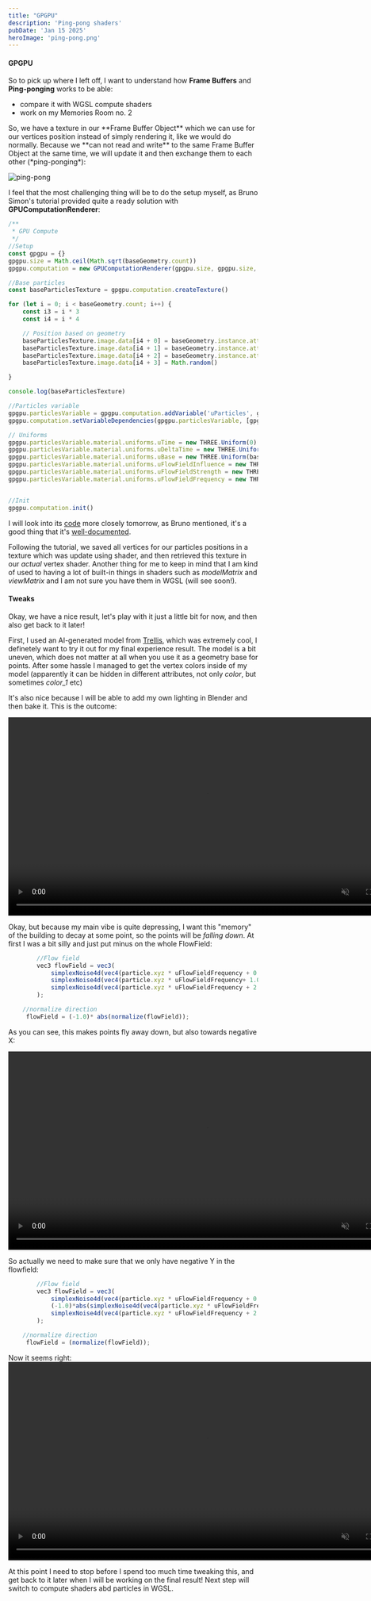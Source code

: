 ```yaml
---
title: "GPGPU"
description: 'Ping-pong shaders'
pubDate: 'Jan 15 2025'
heroImage: 'ping-pong.png'
---
```


#### GPGPU

So to pick up where I left off, I want to understand how **Frame Buffers** and **Ping-ponging** works to be able:
- compare it with WGSL compute shaders
- work on my Memories Room no. 2

<Takeaway>
So, we have a texture in our **Frame Buffer Object** which we can use for our vertices position instead of simply rendering it, like we would do normally.
Because we **can not read and write** to the same Frame Buffer Object at the same time, we will update it and then exchange them to each other (*ping-ponging*):
</Takeaway>

![ping-pong](/shaders-research-blog/images/ping-pong.png)

I feel that the most challenging thing will be to do the setup myself, as Bruno Simon's tutorial provided quite a ready solution with **GPUComputationRenderer**:
```javascript
/**
 * GPU Compute
 */
//Setup
const gpgpu = {}
gpgpu.size = Math.ceil(Math.sqrt(baseGeometry.count))
gpgpu.computation = new GPUComputationRenderer(gpgpu.size, gpgpu.size, renderer) //square: width , height

//Base particles
const baseParticlesTexture = gpgpu.computation.createTexture()

for (let i = 0; i < baseGeometry.count; i++) {
    const i3 = i * 3
    const i4 = i * 4

    // Position based on geometry
    baseParticlesTexture.image.data[i4 + 0] = baseGeometry.instance.attributes.position.array[i3 + 0]
    baseParticlesTexture.image.data[i4 + 1] = baseGeometry.instance.attributes.position.array[i3 + 1]
    baseParticlesTexture.image.data[i4 + 2] = baseGeometry.instance.attributes.position.array[i3 + 2]
    baseParticlesTexture.image.data[i4 + 3] = Math.random()

}

console.log(baseParticlesTexture)

//Particles variable
gpgpu.particlesVariable = gpgpu.computation.addVariable('uParticles', gpgpuParticlesShader, baseParticlesTexture)
gpgpu.computation.setVariableDependencies(gpgpu.particlesVariable, [gpgpu.particlesVariable]) //you can pass more dependencies here

// Uniforms
gpgpu.particlesVariable.material.uniforms.uTime = new THREE.Uniform(0)
gpgpu.particlesVariable.material.uniforms.uDeltaTime = new THREE.Uniform(0)
gpgpu.particlesVariable.material.uniforms.uBase = new THREE.Uniform(baseParticlesTexture)
gpgpu.particlesVariable.material.uniforms.uFlowFieldInfluence = new THREE.Uniform(0.5)
gpgpu.particlesVariable.material.uniforms.uFlowFieldStrength = new THREE.Uniform(2.0)
gpgpu.particlesVariable.material.uniforms.uFlowFieldFrequency = new THREE.Uniform(0.5)


//Init
gpgpu.computation.init()

```
I will look into its [code](https://github.com/mrdoob/three.js/blob/8286a475fd8ee00ef07d1049db9bb1965960057b/examples/jsm/misc/GPUComputationRenderer.js) more closely tomorrow, as Bruno mentioned, it's a good thing that it's [well-documented](https://github.com/mrdoob/three.js/blob/8286a475fd8ee00ef07d1049db9bb1965960057b/examples/jsm/misc/GPUComputationRenderer.js).

Following the tutorial, we saved all vertices for our particles positions in a texture which was update using shader, and then retrieved this texture in our *actual* vertex shader.
Another thing for me to keep in mind that I am kind of used to having a lot of built-in things in shaders such as *modelMatrix* and *viewMatrix* and I am not sure you have them in WGSL (will see soon!).

#### Tweaks

Okay, we have a nice result, let's play with it just a little bit for now, and then also get back to it later!

First, I used an AI-generated model from [Trellis](https://trellis3d.github.io/), which was extremely cool, I definetely want to try it out for my final experience result. 
The model is a bit uneven, which does not matter at all when you use it as a geometry base for points.
After some hassle I managed to get the vertex colors inside of my model (apparently it can be hidden in different attributes, not only *color*, but sometimes *color_1* etc)

It's also nice because I will be able to add my own lighting in Blender and then bake it.
This is the outcome:

<video controls muted autopolay loop width="800" src="/shaders-research-blog/images/particles-flowfield-overview.mp4"></video>

Okay, but because my main vibe is quite depressing, I want this "memory" of the building to decay at some point, so the points will be *falling down*.
At first I was a bit silly and just put minus on the whole FlowField:

```javascript
        //Flow field
        vec3 flowField = vec3(
            simplexNoise4d(vec4(particle.xyz * uFlowFieldFrequency + 0.0, time)),
            simplexNoise4d(vec4(particle.xyz * uFlowFieldFrequency+ 1.0, time)),
            simplexNoise4d(vec4(particle.xyz * uFlowFieldFrequency + 2.0, time))
        );

    //normalize direction
     flowField = (-1.0)* abs(normalize(flowField));

```
As you can see, this makes points fly away down, but also towards negative X:

<video controls muted autopolay loop width="800" src="/shaders-research-blog/images/disintegration-wrong.mp4"></video>

So actually we need to make sure that we only have negative Y in the flowfield:
```javascript
        //Flow field
        vec3 flowField = vec3(
            simplexNoise4d(vec4(particle.xyz * uFlowFieldFrequency + 0.0, time)),
            (-1.0)*abs(simplexNoise4d(vec4(particle.xyz * uFlowFieldFrequency+ 1.0, time))),
            simplexNoise4d(vec4(particle.xyz * uFlowFieldFrequency + 2.0, time))
        );

    //normalize direction
     flowField = (normalize(flowField));
```

Now it seems right:
<video controls muted autopolay loop width="800" src="/shaders-research-blog/images/disintegration-right.mp4"></video>

At this point I need to stop before I spend too much time tweaking this, and get back to it later when I will be working on the final result!
Next step will switch to compute shaders abd particles in WGSL.